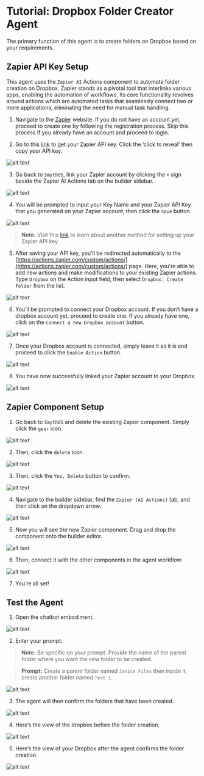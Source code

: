 # Tutorial: Dropbox Folder Creator Agent

The primary function of this agent is to create folders on Dropbox based on your requirements. 

<YouTube videoId="cGlk4ONgWVU" title="SmythOS - Dropbox Folder Creator Agent" />

## Zapier API Key Setup

This agent uses the `Zapier AI` Actions component to automate folder creation on Dropbox. Zapier stands as a pivotal tool that interlinks various apps, enabling the automation of workflows. Its core functionality revolves around actions which are automated tasks that seamlessly connect two or more applications, eliminating the need for manual task handling.

1. Navigate to the [Zapier](https://zapier.com/) website. If you do not have an account yet, proceed to create one by following the registration process. Skip this process if you already have an account and proceed to login.

2. Go to this [link](https://actions.zapier.com/credentials/) to get your Zapier API key. Click the ‘click to reveal’ then copy your API key.

<Image src="/img/folder_creator_dropbox/Image 1.png" alt="alt text" />

3. Go back to `SmythOS`, link your Zapier account by clicking the `+` sign beside the Zapier AI Actions tab on the builder sidebar.

<Image src="/img/folder_creator_dropbox/Image 2.png" alt="alt text" />

4. You will be prompted to input your Key Name and your Zapier API Key that you generated on your Zapier account, then click the `Save` button.

<Image src="/img/folder_creator_dropbox/Image 3.png" alt="alt text" />

> **Note:** Visit this [link](https://app.smythos.com/doc/#/components/ZapierNLA) to learn about another method for setting up your Zapier API key.

5. After saving your API key, you'll be redirected automatically to the [https://actions.zapier.com/custom/actions/](https://actions.zapier.com/custom/actions/) page. Here, you're able to add new actions and make modifications to your existing Zapier actions. Type `Dropbox` on the Action input field, then select `Dropbox: Create Folder` from the list.

<Image src="/img/folder_creator_dropbox/Image 4.png" alt="alt text" />

6. You’ll be prompted to connect your Dropbox account. If you don’t have a dropbox account yet, proceed to create one. If you already have one, click on the `Connect a new Dropbox account` button.

<Image src="/img/folder_creator_dropbox/Image 5.png" alt="alt text" />

7. Once your Dropbox account is connected, simply leave it as it is and proceed to click the `Enable Action` button.

<Image src="/img/folder_creator_dropbox/Image 6.png" alt="alt text" />

8. You have now successfully linked your Zapier account to your Dropbox.

<Image src="/img/folder_creator_dropbox/Image 7.png" alt="alt text" />

## Zapier Component Setup

1. Go back to `SmythOS` and delete the existing Zapier component. Simply click the `gear` icon.

<Image src="/img/folder_creator_dropbox/Image 8.png" alt="alt text" />

2. Then, click the `delete` icon.

<Image src="/img/folder_creator_dropbox/Image 9.png" alt="alt text" />

3. Then, click the `Yes, Delete` button to confirm.

<Image src="/img/folder_creator_dropbox/Image 10.png" alt="alt text" />

4. Navigate to the builder sidebar, find the `Zapier (AI Actions)` tab, and then click on the dropdown arrow.

<Image src="/img/folder_creator_dropbox/Image 11.png" alt="alt text" />

5. Now you will see the new Zapier component. Drag and drop the component onto the builder editor.

<Image src="/img/folder_creator_dropbox/Image 12.png" alt="alt text" />

6. Then, connect it with the other components in the agent workflow.

<Image src="/img/folder_creator_dropbox/Image 13.png" alt="alt text" />

7. You’re all set!

## Test the Agent

1. Open the chatbot embodiment.

<Image src="/img/folder_creator_dropbox/Image 14.png" alt="alt text" />

2. Enter your prompt.

> **Note:** Be specific on your prompt. Provide the name of the parent folder where you want the new folder to be created.

> **Prompt:** Create a parent folder named `Janice Files` then inside it, create another folder named `Test 1`. 

<Image src="/img/folder_creator_dropbox/Image 15.png" alt="alt text" />

3. The agent will then confirm the folders that have been created.

<Image src="/img/folder_creator_dropbox/Image 16.png" alt="alt text" />

4. Here’s the view of the dropbox before the folder creation.

<Image src="/img/folder_creator_dropbox/Image 17.png" alt="alt text" />

5. Here’s the view of your Dropbox after the agent confirms the folder creation.

<Image src="/img/folder_creator_dropbox/Image 18.png" alt="alt text" />
